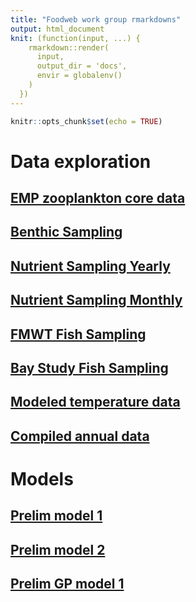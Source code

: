 ```yaml
---
title: "Foodweb work group rmarkdowns"
output: html_document
knit: (function(input, ...) {
    rmarkdown::render(
      input,
      output_dir = 'docs',
      envir = globalenv()
    )
  })
---
```


```r
knitr::opts_chunk$set(echo = TRUE)
```

# Data exploration

## [EMP zooplankton core data](zoop.html)
## [Benthic Sampling](benthic.html)
## [Nutrient Sampling Yearly](nutrient_data_yearly.html)
## [Nutrient Sampling Monthly](nutrient_data_monthly.html)
## [FMWT Fish Sampling](fish_FMWT.html)
## [Bay Study Fish Sampling](fish_BayStudy.html)
## [Modeled temperature data](Temperature.html)
## [Compiled annual data](annual_data_compiler.html)

# Models

## [Prelim model 1](Model1.html)
## [Prelim model 2](Model2.html)
## [Prelim GP model 1](GPModel1.html)
